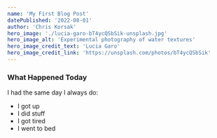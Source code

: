 ```yaml
---
name: 'My First Blog Post'
datePublished: '2022-08-01'
author: 'Chris Korsak'
hero_image: './lucia-garo-bT4ycQSbSik-unsplash.jpg'
hero_image_alt: 'Experimental photography of water textures'
hero_image_credit_text: 'Lucia Garo'
hero_image_credit_link: 'https://unsplash.com/photos/bT4ycQSbSik'
---
```


### What Happened Today

I had the same day I always do:

- I got up
- I did stuff
- I got tired
- I went to bed
